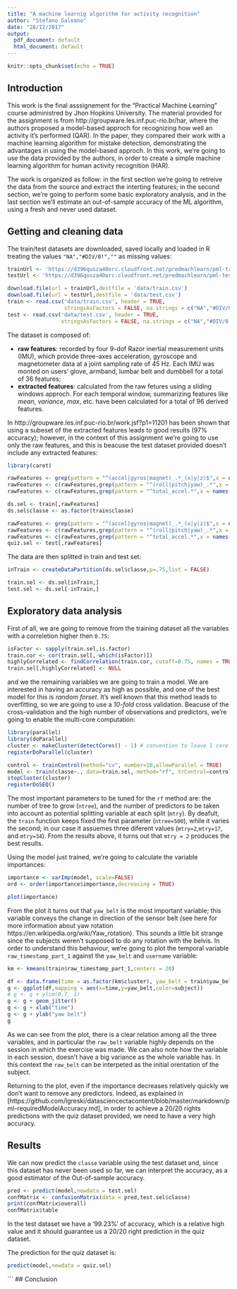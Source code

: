 ```yaml
---
title: "A machine learnig algorithm for activity recognition"
author: "Stefano Galeano"
date: "28/12/2017"
output:
  pdf_document: default
  html_document: default
---
```



```r
knitr::opts_chunk$set(echo = TRUE)
```

## Introduction

This work is the final asssignement for the "Practical Machine Learning" course administred by Jhon Hopkins University. The material provided for the assignment is from http://groupware.les.inf.puc-rio.br/har, where the authors proposed a model-based approch for recognizing how well an activity it's performed (QAR). In the paper, they compared their work with a machine learning algorithm for mistake detection, demonstrating the advantages in using the model-based approch. In this work, we're going to use the data provided by the authors, in order to create a simple machine learning algorithm for human activity recognition (HAR).

The work is organized as follow: in the first section we're going to retreive the data from the source and extract the interting features; in the second section, we're going to perform some basic exploratory analysis, and in the last section we'll estimate an out-of-sample accuracy of the ML algorithm, using a fresh and never used dataset.

## Getting and cleaning data

The train/test datasets are downloaded, saved locally and loaded in R treating the values ```"NA","#DIV/0!",""``` as missing values:

```r
trainUrl <- 'https://d396qusza40orc.cloudfront.net/predmachlearn/pml-training.csv'
testUrl <- 'https://d396qusza40orc.cloudfront.net/predmachlearn/pml-testing.csv'

download.file(url = trainUrl,destfile = 'data/train.csv')
download.file(url = testUrl,destfile = 'data/test.csv')
train <- read.csv('data/train.csv', header = TRUE,
                  stringsAsFactors = FALSE, na.strings = c("NA","#DIV/0!",""))
test <- read.csv('data/test.csv', header = TRUE,
                 stringsAsFactors = FALSE, na.strings = c("NA","#DIV/0!",""))
```

The dataset is composed of: 

* **raw features**: recorded by four 9-dof Razor inertial measurement units (IMU), which provide three-axes acceleration, gyroscope and magnetometer data at a joint sampling rate of 45 Hz. Each IMU was monted on users' glove, armband, lumbar belt and dumbbell for a total of 36 features;
* **extracted features**: calculated from the raw fetures using a sliding windows approch. For each temporal window, summarizing features like *mean*, *variance*, *max*, etc. have been calculated for a total of 96 derived features.

In http://groupware.les.inf.puc-rio.br/work.jsf?p1=11201 has been shown that using a subeset of the extracted features leads to good results (97% accuracy); however, in the context of this assignment we're going to use only the raw features, and this is beacuse the test dataset provided doesn't include any extracted features:

```r
library(caret)

rawFeatures <- grep(pattern = "^(accel|gyros|magnet)_.*_(x|y|z)$",x = names(train))
rawFeatures <- c(rawFeatures,grep(pattern = "^(roll|pitch|yaw)_.*",x = names(train)))
rawFeatures <- c(rawFeatures,grep(pattern = "^total_accel.*",x = names(train)))

ds.sel <- train[,rawFeatures]
ds.sel$classe <- as.factor(train$classe)
```

```r
rawFeatures <- grep(pattern = "^(accel|gyros|magnet)_.*_(x|y|z)$",x = names(test))
rawFeatures <- c(rawFeatures,grep(pattern = "^(roll|pitch|yaw)_.*",x = names(test)))
rawFeatures <- c(rawFeatures,grep(pattern = "^total_accel.*",x = names(test)))
quiz.sel <- test[,rawFeatures]
```

The data are then splitted in train and test set:

```r
inTrain <- createDataPartition(ds.sel$classe,p=.75,list = FALSE)

train.sel <- ds.sel[inTrain,]
test.sel <- ds.sel[-inTrain,]
```

## Exploratory data analysis

First of all, we are going to remove from the training dataset all the variables with a correletion higher then `0.75`: 

```r
isFactor <- sapply(train.sel,is.factor)
train.cor <- cor(train.sel[,-which(isFactor)])
highlyCorrelated <- findCorrelation(train.cor, cutoff=0.75, names = TRUE)
train.sel[,highlyCorrelated] <- NULL
```

and we the remaining variables we are going to train a model. We are interested in having an accuracy as high as possible, and one of the best model for this is *random forset*. It's well known that this method leads to overfitting, so we are going to use a *10-fold* cross validation. Beacuse of the cross-validation and the high number of observations and predictors, we're going to enable the multi-core computation:

```r
library(parallel)
library(doParallel)
cluster <- makeCluster(detectCores() - 1) # convention to leave 1 core for OS
registerDoParallel(cluster)

control <- trainControl(method="cv", number=10,allowParallel = TRUE)
model <- train(classe~., data=train.sel, method="rf", trControl=control)
stopCluster(cluster)
registerDoSEQ()
```

The most important parameters to be tuned for the `rf` method are: the number of tree to grow (`ntree`), and the number of predictors to be taken into account as potential splitting variable at each split (`mtry`). By deafult, the `train` function keeps fixed the first parameter (`ntree=500`), while it varies the second; in our case it assuemes three diferent values (`mtry=2`,`mtry=17`, and `mtry=34`). From the results above, it turns out that `mtry = 2` produces the best results.

Using the model just trained, we're going to calculate the variable importances:

```r
importance <- varImp(model, scale=FALSE)
ord <- order(importance$importance,decreasing = TRUE)

plot(importance)
```

From the plot it turns out that `yaw_belt` is the most important variable; this variable conveys the change in direction of the sensor belt (see here for more information about yaw rotation https://en.wikipedia.org/wiki/Yaw_rotation). This sounds a little bit strange since the subjects weren't supposed to do any rotation with the belvis. In order to understand this behaviour, we're going to plot the temporal variable `raw_timestamp_part_1` against the `yaw_belt` and `username` variable:

```r
km <- kmeans(train$raw_timestamp_part_1,centers = 20)

df <- data.frame(time = as.factor(km$cluster), yaw_belt = train$yaw_belt, subject = as.factor(train$user_name))
g <- ggplot(df,mapping = aes(x=time,y=yaw_belt,color=subject))
# g <- g + ylim(0.7, 1)
g <- g + geom_jitter()
g <- g + xlab("time")
g <- g + ylab("yaw belt")
g
```

As we can see from the plot, there is a clear relation among all the three variables, and in particular the `raw_belt` variable highly depends on the session in which the exercise was made. We can also note how the variable in each session, doesn't have a big variance as the whole variable has. In this context the `raw_belt` can be interpeted as the initial orentation of the subject.

Returning to the plot, even if the importance decreases relatively quickly we don't want to remove any predictors. Indeed, as explained in [https://github.com/lgreski/datasciencectacontent/blob/master/markdown/pml-requiredModelAccuracy.md], in order to achieve a 20/20 rights predictions with the quiz dataset provided, we need to have a very high accuracy. 

## Results

We can now predict the `classe` variable using the test dataset and, since this dataset has never been used so far, we can interpret the accuracy, as a good estimator of the Out-of-sample accuracy.

```r
pred <- predict(model,newdata = test.sel)
confMatrix <- confusionMatrix(data = pred,test.sel$classe)
print(confMatrix$overall)
confMatrix$table
```

In the test dataset we have a '99.23%' of accuracy, which is a relative high value and it should guarantee us a 20/20 right prediction in the quiz dataset.

The prediction for the quiz dataset is:

```r
predict(model,newdata = quiz.sel)
```
```
## Conclusion
